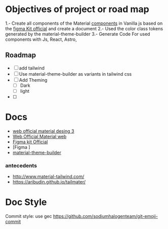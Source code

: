 
# Objectives of project or road map

1.- Create all components of the Material [components](https://material-web.dev/) in Vanilla js based on the [figma Kit official](#docs) and create a document
2.- Used the color class tokens generated by the material-theme-builder
3.- Generate Code For used components with Js, React, Astro, 



## Roadmap

- [ ] add tailwind
- [ ] Use material-theme-builder as variants in tailwind css
- [ ] Add Theming 
  - [ ] Dark
  - [ ] light

- [ ] 
  



# Docs

- [web official material desing 3](https://m3.material.io/get-started)
- [Web Official Material web](https://material-web.dev/about/intro/)
- [Figma kit Official](https://www.figma.com/community/file/1035203688168086460/material-3-design-kit)
- [Figma ]
- [material-theme-builder](https://material-foundation.github.io/material-theme-builder/)

### antecedents  
- http://www.material-tailwind.com/
- https://aribudin.github.io/tailmater/


# Doc Style
Commit style: use gec https://github.com/sodiumhalogenteam/git-emoji-commit
